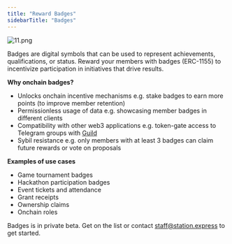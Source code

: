 ```yaml
---
title: "Reward Badges"
sidebarTitle: "Badges"
---
```


![11.png](https://s3-us-west-2.amazonaws.com/secure.notion-static.com/2bb0f54d-950a-4289-b647-d42ecd1c1677/11.png)

Badges are digital symbols that can be used to represent achievements, qualifications, or status. Reward your members with badges (ERC-1155) to incentivize participation in initiatives that drive results.

**Why onchain badges?**

- Unlocks onchain incentive mechanisms e.g. stake badges to earn more points (to improve member retention)
- Permissionless usage of data e.g. showcasing member badges in different clients
- Compatibility with other web3 applications e.g. token-gate access to Telegram groups with [Guild](https://guild.xyz/explorer)
- Sybil resistance e.g. only members with at least 3 badges can claim future rewards or vote on proposals

**Examples of use cases**

- Game tournament badges
- Hackathon participation badges
- Event tickets and attendance
- Grant receipts
- Ownership claims
- Onchain roles

Badges is in private beta. Get on the list or contact staff@station.express to get started.